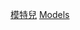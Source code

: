 {{commonscat|Models by country}}
{{Categories by country|nocat}}

[[Category:模特兒|]]
[[Category:各國職業人物|Models]]